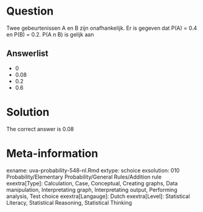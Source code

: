 Question
========

Twee gebeurtenissen A en B zijn onafhankelijk. Er is gegeven dat P(A) = 0.4 en P(B) = 0.2. P(A n B) is gelijk aan

Answerlist
----------
* 0
* 0.08
* 0.2
* 0.6

Solution
========

The correct answer is  0.08

Meta-information
================
exname: uva-probability-548-nl.Rmd
extype: schoice
exsolution: 010
Probability/Elementary Probability/General Rules/Addition rule
exextra[Type]: Calculation, Case, Conceptual, Creating graphs, Data manipulation, Interpretating graph, Interpretating output, Performing analysis, Test choice
exextra[Langauge]: Dutch
exextra[Level]: Statistical Literacy, Statistical Reasoning, Statistical Thinking
